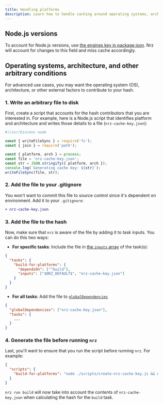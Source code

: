 ```yaml
---
title: Handling platforms
description: Learn how to handle caching around operating systems, architectures, and other arbitrary conditions for Nrz tasks.
---
```


## Node.js versions

To account for Node.js versions, use [the engines key in package.json](https://docs.npmjs.com/cli/v10/configuring-npm/package-json#engines). Nrz will account for changes to this field and miss cache accordingly.

## Operating systems, architecture, and other arbitrary conditions

For advanced use cases, you may want the operating system (OS), architecture, or other external factors to contribute to your hash.

### 1. Write an arbitrary file to disk

First, create a script that accounts for the hash contributors that you are interested in. For example, here is a Node.js script that identifies platform and architecture and writes those details to a file (`nrz-cache-key.json`):

```js title="./scripts/create-nrz-cache-key.js"
#!/usr/bin/env node

const { writeFileSync } = require('fs');
const { join } = require('path');

const { platform, arch } = process;
const file = 'nrz-cache-key.json';
const str = JSON.stringify({ platform, arch });
console.log(`Generating cache key: ${str}`);
writeFileSync(file, str);
```

### 2. Add the file to your .gitignore

You won't want to commit this file to source control since it's dependent on environment. Add it to your `.gitignore`:

```diff title=".gitignore"
+ nrz-cache-key.json
```

### 3. Add the file to the hash

Now, make sure that `nrz` is aware of the file by adding it to task inputs. You can do this two ways:

- **For specific tasks**: Include the file in [the `inputs` array](/repo/docs/reference/configuration#inputs) of the task(s):

```json title="./nrz.json"
{
  "tasks": {
    "build-for-platforms": {
      "dependsOn": ["^build"],
      "inputs": ["$NRZ_DEFAULT$", "nrz-cache-key.json"]
    }
  }
}
```

- **For all tasks**: Add the file to [`globalDependencies`](/repo/docs/reference/configuration#globaldependencies)

```json title="./nrz.json"
{
  "globalDependencies": ["nrz-cache-key.json"],
  "tasks": {
    ...
  }
}
```

### 4. Generate the file before running `nrz`

Last, you'll want to ensure that you run the script before running `nrz`. For example:

```json title="./package.json"
{
  "scripts": {
    "build-for-platforms": "node ./scripts/create-nrz-cache-key.js && nrz run build"
  }
}
```

`nrz run build` will now take into account the contents of `nrz-cache-key.json` when calculating the hash for the `build` task.
